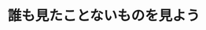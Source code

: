 ﻿---
title: "誰も見たことないものを見よう"
category: "理学院"
vol: 27
interviewee: "大橋 裕二 "
url: ""
tags: []
pdf: "27-1.pdf"
career: ""
preface: "大橋での研究内容は実に多岐にわたるが、Ｘ線構造解析で結晶構造を見たり、ラミセ化という反応における結晶中の分子の動きを見たりと、“ものを見る”ということを中心に研究を行っている。"
---
